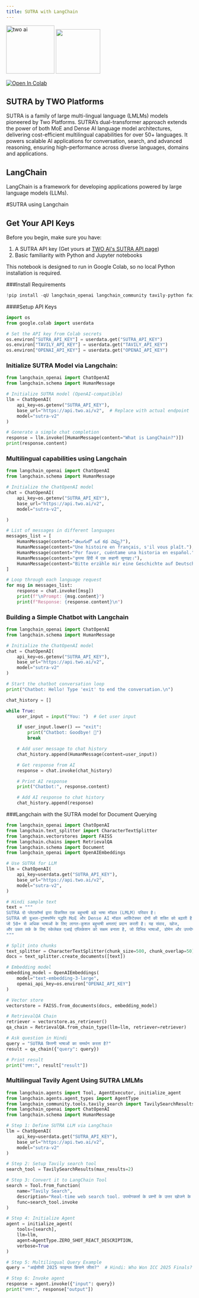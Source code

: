 ```yaml
---
title: SUTRA with LangChain
---
```


<div className="flex items-center gap-16">

<img
  src="https://play-lh.googleusercontent.com/_O9p4Z4yucA2NLmZBu9mTJCuBwXeT9NcbtrDN6I8gKlkIPRySV0adOmbyipjSj9Gew"
  width="130"
  alt="two ai"
/>
<img
  src="https://registry.npmmirror.com/@lobehub/icons-static-png/1.45.0/files/light/langchain.png"
  width="120"
/>

[![Open In Colab](https://colab.research.google.com/assets/colab-badge.svg)](https://colab.research.google.com/drive/1OYpQFo88aLWbv0D1_DA2j4HZGRxTjRcK?usp=sharing)

<div>
  <h2>SUTRA by TWO Platforms</h2>
  <p>SUTRA is a family of large multi-lingual language (LMLMs) models pioneered by Two Platforms. SUTRA’s dual-transformer approach extends the power of both MoE and Dense AI language model architectures, delivering cost-efficient multilingual capabilities for over 50+ languages. It powers scalable AI applications for conversation, search, and advanced reasoning, ensuring high-performance across diverse languages, domains and applications.</p>

  <h2>LangChain</h2>
  <p>LangChain is a framework for developing applications powered by large language models (LLMs).</p>
</div>
</div>

#SUTRA using Langchain

## Get Your API Keys

Before you begin, make sure you have:

1. A SUTRA API key (Get yours at [TWO AI's SUTRA API page](https://www.two.ai/sutra/api))
2. Basic familiarity with Python and Jupyter notebooks

This notebook is designed to run in Google Colab, so no local Python installation is required.

###Install Requirements

```python
!pip install -qU langchain_openai langchain_community tavily-python faiss-cpu tiktoken
```

####Setup API Keys

```python
import os
from google.colab import userdata

# Set the API key from Colab secrets
os.environ["SUTRA_API_KEY"] = userdata.get("SUTRA_API_KEY")
os.environ["TAVILY_API_KEY"] = userdata.get("TAVILY_API_KEY")
os.environ["OPENAI_API_KEY"] = userdata.get("OPENAI_API_KEY")
```

### Initialize SUTRA Model via Langchain:

```python
from langchain_openai import ChatOpenAI
from langchain.schema import HumanMessage

# Initialize SUTRA model (OpenAI-compatible)
llm = ChatOpenAI(
    api_key=os.getenv("SUTRA_API_KEY"),
    base_url="https://api.two.ai/v2",  # Replace with actual endpoint
    model="sutra-v2"
)

# Generate a simple chat completion
response = llm.invoke([HumanMessage(content="What is LangChain?")])
print(response.content)
```

### Multilingual capabilities using Langchain

```python
from langchain_openai import ChatOpenAI
from langchain.schema import HumanMessage

# Initialize the ChatOpenAI model
chat = ChatOpenAI(
    api_key=os.getenv("SUTRA_API_KEY"),
    base_url="https://api.two.ai/v2",
    model="sutra-v2",

)

# List of messages in different languages
messages_list = [
    HumanMessage(content="తెలుగులో ఒక కథ చెప్పు?"),                          # Telugu: "Tell a story in Telugu"
    HumanMessage(content="Une histoire en français, s'il vous plaît."),      # French: "A story in French, please."
    HumanMessage(content="Por favor, cuéntame una historia en español."),    # Spanish: "Please tell me a story in Spanish."
    HumanMessage(content="कृपया हिंदी में एक कहानी सुनाइए।"),                     # Hindi: "Please tell a story in Hindi."
    HumanMessage(content="Bitte erzähle mir eine Geschichte auf Deutsch.")   # German: "Please tell me a story in German."
]

# Loop through each language request
for msg in messages_list:
    response = chat.invoke([msg])
    print(f"\nPrompt: {msg.content}")
    print(f"Response: {response.content}\n")
```

### Building a Simple Chatbot with Langchain

```python
from langchain_openai import ChatOpenAI
from langchain.schema import HumanMessage

# Initialize the ChatOpenAI model
chat = ChatOpenAI(
    api_key=os.getenv("SUTRA_API_KEY"),
    base_url="https://api.two.ai/v2",
    model="sutra-v2"
)

# Start the chatbot conversation loop
print("Chatbot: Hello! Type 'exit' to end the conversation.\n")

chat_history = []

while True:
    user_input = input("You: ")  # Get user input

    if user_input.lower() == "exit":
        print("Chatbot: Goodbye! 👋")
        break

    # Add user message to chat history
    chat_history.append(HumanMessage(content=user_input))

    # Get response from AI
    response = chat.invoke(chat_history)

    # Print AI response
    print("Chatbot:", response.content)

    # Add AI response to chat history
    chat_history.append(response)
```

###Langchain with the SUTRA model for Document Querying

```python
from langchain_openai import ChatOpenAI
from langchain.text_splitter import CharacterTextSplitter
from langchain.vectorstores import FAISS
from langchain.chains import RetrievalQA
from langchain.schema import Document
from langchain_openai import OpenAIEmbeddings

# Use SUTRA for LLM
llm = ChatOpenAI(
    api_key=userdata.get("SUTRA_API_KEY"),
    base_url="https://api.two.ai/v2",
    model="sutra-v2",
)

# Hindi sample text
text = """
SUTRA दो प्लेटफ़ॉर्म्स द्वारा विकसित एक बहुभाषी बड़े भाषा मॉडल (LMLM) परिवार है।
SUTRA की डुअल-ट्रांसफॉर्मर पद्धति MoE और Dense AI मॉडल आर्किटेक्चर दोनों की शक्ति को बढ़ाती है,
जो 50+ से अधिक भाषाओं के लिए लागत-कुशल बहुभाषी क्षमताएं प्रदान करती है। यह संवाद, खोज,
और उन्नत तर्क के लिए स्केलेबल एआई एप्लिकेशन को सक्षम बनाता है, जो विभिन्न भाषाओं, डोमेन और उपयोगों में उच्च प्रदर्शन सुनिश्चित करता है।
"""

# Split into chunks
text_splitter = CharacterTextSplitter(chunk_size=500, chunk_overlap=50)
docs = text_splitter.create_documents([text])

# Embedding model
embedding_model = OpenAIEmbeddings(
    model="text-embedding-3-large",
    openai_api_key=os.environ["OPENAI_API_KEY"]
)

# Vector store
vectorstore = FAISS.from_documents(docs, embedding_model)

# RetrievalQA Chain
retriever = vectorstore.as_retriever()
qa_chain = RetrievalQA.from_chain_type(llm=llm, retriever=retriever)

# Ask question in Hindi
query = "SUTRA कितनी भाषाओं का समर्थन करता है?"
result = qa_chain({"query": query})

# Print result
print("उत्तर:", result["result"])
```

### Multilingual Tavily Agent Using SUTRA LMLMs

```python
from langchain.agents import Tool, AgentExecutor, initialize_agent
from langchain.agents.agent_types import AgentType
from langchain_community.tools.tavily_search import TavilySearchResults
from langchain_openai import ChatOpenAI
from langchain.schema import HumanMessage

# Step 1: Define SUTRA LLM via LangChain
llm = ChatOpenAI(
    api_key=userdata.get("SUTRA_API_KEY"),
    base_url="https://api.two.ai/v2",
    model="sutra-v2"
)

# Step 2: Setup Tavily search tool
search_tool = TavilySearchResults(max_results=2)

# Step 3: Convert it to LangChain Tool
search = Tool.from_function(
    name="Tavily Search",
    description="Real-time web search tool. उपयोगकर्ता के प्रश्नों के उत्तर खोजने के लिए वेब पर खोज करता है।",
    func=search_tool.invoke
)

# Step 4: Initialize Agent
agent = initialize_agent(
    tools=[search],
    llm=llm,
    agent=AgentType.ZERO_SHOT_REACT_DESCRIPTION,
    verbose=True
)

# Step 5: Multilingual Query Example
query = "आईसीसी 2025 फाइनल किसने जीता?"  # Hindi: Who Won ICC 2025 Finals?

# Step 6: Invoke agent
response = agent.invoke({"input": query})
print("उत्तर:", response["output"])
```

